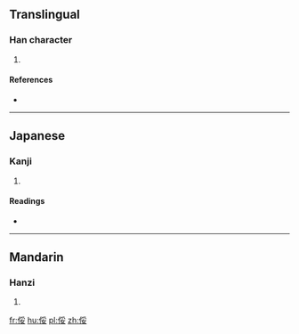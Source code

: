 ==Translingual==

===Han character===
{{Han char|rn=9|rad=人|as=07|sn=9|four=2224<sub>3</sub>|canj=人月女 (OBV)|ids=⿰[[亻]][[妥]]}}

# {{defn|Han|sort=人07}}

====References====
* {{Han ref|kx=0104.010|dkj=00660|dj=0220.010|hdz=10163.050|uh=4FC0|ud=20416|bh=CDED|bd=52717}}

----

==Japanese==

===Kanji===
{{ja-kanji|grade=|rs=人07}}

# {{defn|lang=ja|sort=人07}}

====Readings====
* {{ja-readings|on=[[たい]] (tai), [[て]] (te)|kun=[[よわい]] (yowai)}}

----

==Mandarin==

===Hanzi===
{{cmn-hanzi|pin=[[shū]] ([[shu1]]), [[tuǐ]] ([[tui3]])|wg=shu<sup>1</sup>, t'ui<sup>3</sup>}}

# {{defn|lang=cmn|sort=人07}}

[[fr:俀]]
[[hu:俀]]
[[pl:俀]]
[[zh:俀]]